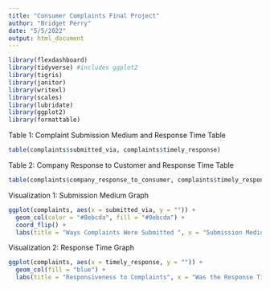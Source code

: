 ```yaml
---
title: "Consumer Complaints Final Project"
author: "Bridget Perry"
date: "5/5/2022"
output: html_document
---
```


```r
library(flexdashboard)
library(tidyverse) #includes ggplot2
library(tigris)
library(janitor)
library(writexl)
library(scales)
library(lubridate)
library(ggplot2)
library(formattable)

```


Table 1: Complaint Submission Medium and Response Time Table

```r

table(complaints$submitted_via, complaints$timely_response)


```

Table 2: Company Response to Customer and Response Time Table

```r
table(complaints$company_response_to_consumer, complaints$timely_response)


```

Visualization 1: Submission Medium Graph

```r

ggplot(complaints, aes(x = submitted_via, y = "")) + 
  geom_col(color = "#8ebcda", fill = "#9ebcda") +
  coord_flip() +
  labs(title = "Ways Complaints Were Submitted ", x = "Submission Medium", y = "  ")


```


Visualization 2: Response Time Graph

```r

ggplot(complaints, aes(x = timely_response, y = "")) +
  geom_col(fill = "blue") +
  labs(title = "Responsiveness to Complaints", x = "Was the Response Timely?", y = " ")

```